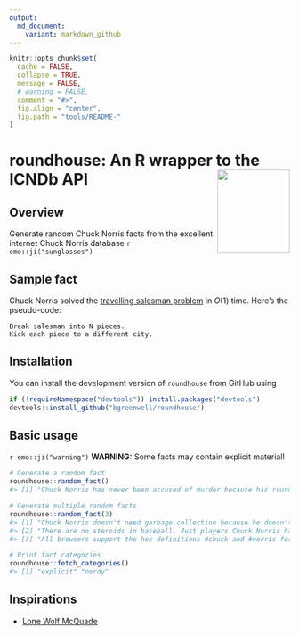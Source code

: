```yaml
---
output:
  md_document:
    variant: markdown_github
---
```


```r
knitr::opts_chunk$set(
  cache = FALSE,
  collapse = TRUE,
  message = FALSE, 
  # warning = FALSE,
  comment = "#>",
  fig.align = "center",
  fig.path = "tools/README-"
)
```

# roundhouse: An R wrapper to the ICNDb API <img src="tools/roundhouse-logo.png" align="right" width="130" height="150" />

## Overview 

Generate random Chuck Norris facts from the excellent internet Chuck Norris database `r emo::ji("sunglasses")`

## Sample fact

Chuck Norris solved the [travelling salesman problem](https://en.wikipedia.org/wiki/Travelling_salesman_problem) in $O\left(1\right)$ time. Here’s the pseudo-code:
```
Break salesman into N pieces.
Kick each piece to a different city.
```

## Installation

You can install the development version of `roundhouse` from GitHub using
```r
if (!requireNamespace("devtools")) install.packages("devtools")
devtools::install_github("bgreenwell/roundhouse")
```

## Basic usage

`r emo::ji("warning")` **WARNING:** Some facts may contain explicit material!

```r
# Generate a random fact
roundhouse::random_fact()
#> [1] "Chuck Norris has never been accused of murder because his roundhouse kicks are recognized as 'acts of God.'"

# Generate multiple random facts
roundhouse::random_fact(3)
#> [1] "Chuck Norris doesn't need garbage collection because he doesn't call .Dispose(), he calls .DropKick()."
#> [2] "There are no steroids in baseball. Just players Chuck Norris has breathed on."                         
#> [3] "All browsers support the hex definitions #chuck and #norris for the colors black and blue."

# Print fact categories
roundhouse::fetch_categories()
#> [1] "explicit" "nerdy"
```

## Inspirations

* [Lone Wolf McQuade](https://www.youtube.com/watch?v=pfLTbzU0FXo)
